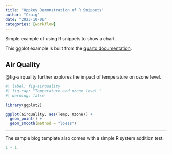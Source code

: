 ```yaml
---
title: "Oppkey Demonstration of R Snippets"
author: "Craig"
date: "2023-10-06"
categories: [workflow]
---
```


Simple example of using R snippets to show a chart.

This ggplot example is built from the [quarto documentation](https://quarto.org/docs/computations/r.html).

## Air Quality

@fig-airquality further explores the impact of temperature on ozone level.

```r
#| label: fig-airquality
#| fig-cap: "Temperature and ozone level."
#| warning: false

library(ggplot2)

ggplot(airquality, aes(Temp, Ozone)) + 
  geom_point() + 
  geom_smooth(method = "loess")
```

------------------------------------------------------------------------

The sample blog template also comes with a simple R system addition test.

```r
1 + 1
```
